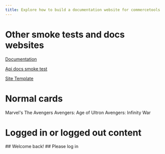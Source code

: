 ```yaml
---
title: Explore how to build a documentation website for commercetools
---
```


# Other smoke tests and docs websites

<Cards narrow>
  <Card>

  [Documentation](/../documentation)

  </Card>
  <Card>

  [Api docs smoke test](/../api-docs-smoke-test)

  </Card>
  <Card>

  [Site Template](/../site-template)

  </Card>
</Cards>

# Normal cards

<Cards>
  <Card>Marvel's The Avengers</Card>
  <Card>Avengers: Age of Ultron</Card>
  <Card>Avengers: Infinity War</Card>
</Cards>

# Logged in or logged out content

<IfUserLoggedIn>
 ## Welcome back!
</IfUserLoggedIn>

<IfUserLoggedOut>
 ## Please log in
</IfUserLoggedOut>
